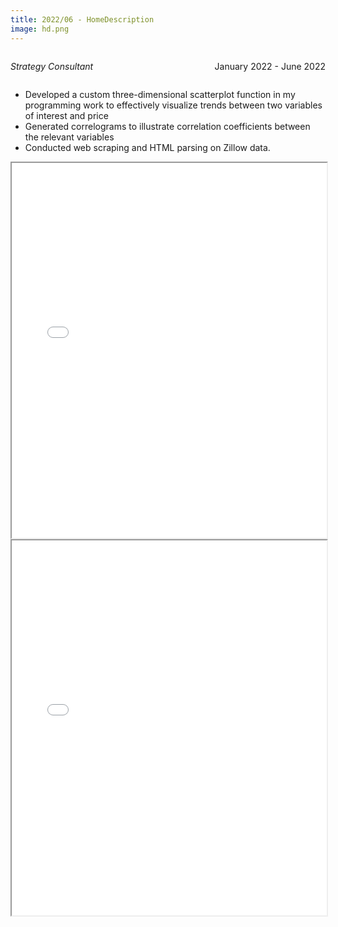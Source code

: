 ```yaml
---
title: 2022/06 - HomeDescription
image: hd.png
---
```


::: {style="overflow: hidden;"}
::: {style="float: left;"}
*Strategy Consultant*
:::

::: {style="float: right;"}
January 2022 - June 2022
:::
:::

-   Developed a custom three-dimensional scatterplot function in my programming work to effectively visualize trends between two variables of interest and price
-   Generated correlograms to illustrate correlation coefficients between the relevant variables
-   Conducted web scraping and HTML parsing on Zillow data.

::: {#fig-RefCardR}
<iframe width="100%" height="600" src="HD1.pdf">

</iframe>
:::

::: {#fig-RefCardR}
<iframe width="100%" height="600" src="HD2.pdf">

</iframe>
:::
